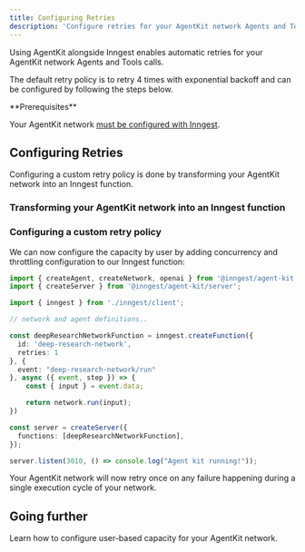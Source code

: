 ```yaml
---
title: Configuring Retries
description: 'Configure retries for your AgentKit network Agents and Tool calls.'
---
```




Using AgentKit alongside Inngest enables automatic retries for your AgentKit network Agents and Tools calls.

The default retry policy is to retry 4 times with exponential backoff and can be configured by following the steps below.



<Info>
**Prerequisites**

Your AgentKit network [must be configured with Inngest](/getting-started/local-development#1-install-the-inngest-package).

</Info>

## Configuring Retries

Configuring a custom retry policy is done by transforming your AgentKit network into an Inngest function.

### Transforming your AgentKit network into an Inngest function

<TransformNetworkIntoInngestFunction />

### Configuring a custom retry policy

We can now configure the capacity by user by adding concurrency and throttling configuration to our Inngest function:

```ts src/inngest/agent-network.ts {8}
import { createAgent, createNetwork, openai } from '@inngest/agent-kit';
import { createServer } from '@inngest/agent-kit/server';

import { inngest } from './inngest/client';

// network and agent definitions..

const deepResearchNetworkFunction = inngest.createFunction({ 
  id: 'deep-research-network',
  retries: 1
}, {
  event: "deep-research-network/run"
}, async ({ event, step }) => {
    const { input } = event.data;

    return network.run(input);
})

const server = createServer({
  functions: [deepResearchNetworkFunction],
});

server.listen(3010, () => console.log("Agent kit running!"));
```

Your AgentKit network will now retry once on any failure happening during a single execution cycle of your network.


## Going further

<CardGroup>

<Card title="Configuring Multitenancy"  icon="arrows-rotate" href="/advanced-patterns/multitenancy">
    Learn how to configure user-based capacity for your AgentKit network.
</Card>

</CardGroup>
